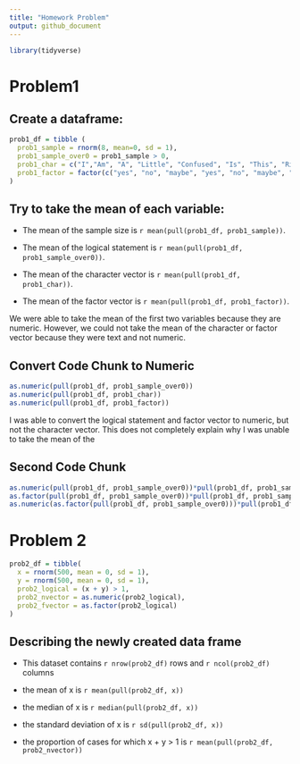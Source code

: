 ```yaml
---
title: "Homework Problem"
output: github_document
---
```


```r
library(tidyverse)
```

# Problem1

## Create a dataframe:

```r
prob1_df = tibble (
  prob1_sample = rnorm(8, mean=0, sd = 1),
  prob1_sample_over0 = prob1_sample > 0,
  prob1_char = c("I","Am", "A", "Little", "Confused", "Is", "This", "Right"),
  prob1_factor = factor(c("yes", "no", "maybe", "yes", "no", "maybe", "yes", "no"))
)
```

## Try to take the mean of each variable:

* The mean of the sample size is `r mean(pull(prob1_df, prob1_sample))`.

* The mean of the logical statement is `r mean(pull(prob1_df, prob1_sample_over0))`.

* The mean of the character vector is `r mean(pull(prob1_df, prob1_char))`.

* The mean of the factor vector is `r mean(pull(prob1_df, prob1_factor))`.

We were able to take the mean of the first two variables because they are numeric. However, we could not take the mean of the character or factor vector because they were text and not numeric. 

## Convert Code Chunk to Numeric


```r
as.numeric(pull(prob1_df, prob1_sample_over0))
as.numeric(pull(prob1_df, prob1_char))
as.numeric(pull(prob1_df, prob1_factor))
```

I was able to convert the logical statement and factor vector to numeric, but not the character vector. This does not completely explain why I was unable to take the mean of the

## Second Code Chunk

```r
as.numeric(pull(prob1_df, prob1_sample_over0))*pull(prob1_df, prob1_sample)
as.factor(pull(prob1_df, prob1_sample_over0))*pull(prob1_df, prob1_sample)
as.numeric(as.factor(pull(prob1_df, prob1_sample_over0)))*pull(prob1_df, prob1_sample)
```

# Problem 2

```r
prob2_df = tibble(
  x = rnorm(500, mean = 0, sd = 1),
  y = rnorm(500, mean = 0, sd = 1),
  prob2_logical = (x + y) > 1,
  prob2_nvector = as.numeric(prob2_logical),
  prob2_fvector = as.factor(prob2_logical)
)
```

## Describing the newly created data frame

* This dataset contains `r nrow(prob2_df)` rows and `r ncol(prob2_df)` columns

* the mean of x is `r mean(pull(prob2_df, x))` 

* the median of x is `r median(pull(prob2_df, x))`

* the standard deviation of x is `r sd(pull(prob2_df, x))`

* the proportion of cases for which x + y > 1 is `r mean(pull(prob2_df, prob2_nvector))`


